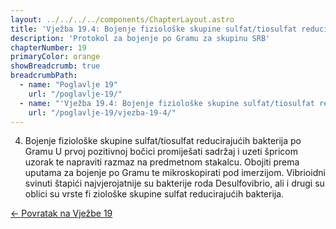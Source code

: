 ```yaml
---
layout: ../../../../components/ChapterLayout.astro
title: 'Vježba 19.4: Bojenje fiziološke skupine sulfat/tiosulfat reducirajućih bakterija po Gramu'
description: 'Protokol za bojenje po Gramu za skupinu SRB'
chapterNumber: 19
primaryColor: orange
showBreadcrumb: true
breadcrumbPath:
  - name: "Poglavlje 19"
    url: "/poglavlje-19/"
  - name: "'Vježba 19.4: Bojenje fiziološke skupine sulfat/tiosulfat reducirajućih bakterija po Gramu'"
    url: "/poglavlje-19/vjezba-19-4/"
---
```



4. Bojenje fiziološke skupine sulfat/tiosulfat reducirajućih bakterija 
po Gramu
U prvoj pozitivnoj bočici promiješati sadržaj i uzeti špricom uzorak te
napraviti razmaz na predmetnom stakalcu. Obojiti prema uputama za
bojenje po Gramu te mikroskopirati pod imerzijom. Vibrioidni svinuti
 štapići najvjerojatnije su bakterije roda Desulfovibrio, ali i drugi su oblici
su vrste fi ziološke skupine sulfat reducirajućih bakterija.

[← Povratak na Vježbe 19](/poglavlje-19/vjezba-19)


